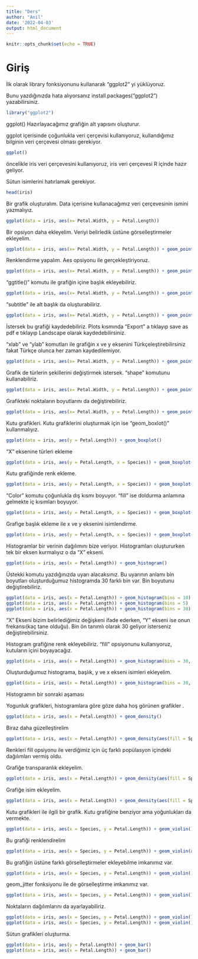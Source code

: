 ```yaml
---
title: "Ders"
author: "Anil"
date: '2022-04-03'
output: html_document
---
```


```r
knitr::opts_chunk$set(echo = TRUE)
```

# Giriş


İlk olarak library fonksiyonunu kullanarak "ggplot2" yi yüklüyoruz.

Bunu yazdığınızda hata alıyorsanız install.packages("ggplot2") yazabilirsiniz.


```r

library("ggplot2")


```

ggplot() Hazırlayacağımız grafiğin alt yapısını oluşturur.

ggplot içerisinde çoğunlukla veri çerçevisi kullanıyoruz, kullandığımız bilginin veri çerçevesi olması gerekiyor.

```r

ggplot()
```

öncelikle iris veri çerçevesini kullanıyoruz, iris veri çerçevesi R içinde hazır geliyor.

Sütun isimlerini hatırlamak gerekiyor.

```r

head(iris)

```

Bir grafik oluşturalım. Data içerisine kullanacağımız veri çerçevesinin ismini yazmalıyız.


```r

ggplot(data = iris, aes(x= Petal.Width, y = Petal.Length))


```

Bir opsiyon daha ekleyelim. Veriyi belirledik üstüne görselleştirmeler ekleyelim.


```r

ggplot(data = iris, aes(x= Petal.Width, y = Petal.Length)) + geom_point()


```

Renklendirme yapalım. Aes opsiyonu ile gerçekleştiriyoruz.


```r

ggplot(data = iris, aes(x= Petal.Width, y = Petal.Length)) + geom_point(aes(color = Species))


```

"ggtitle()" komutu ile grafiğin içine başlık ekleyebiliriz.


```r

ggplot(data = iris, aes(x= Petal.Width, y = Petal.Length)) + geom_point(aes(color = Species)) + ggtitle(label = "İris veri cercevesi")

```

"subtitle" ile alt başlık da oluşturabiliriz.


```r
ggplot(data = iris, aes(x= Petal.Width, y = Petal.Length)) + geom_point(aes(color = Species)) + ggtitle(label = "İris veri cercevesi", subtitle = "İris veri cercevesindeki bitkilerin petal uzunluk ve genisliklerinin nokta grafi ile gösterimi. Renkler, farklı turleri temsil etmekte")


```

İstersek bu grafiği kaydedebiliriz. Plots kısmında "Export" a tıklayıp  save as pdf e tıklayıp Landscape olarak kaydedebilirsiniz.


"xlab" ve "ylab" komutları ile grafiğin x ve y eksenini Türkçeleştirebilirsiniz fakat Türkçe olunca her zaman kaydedilemiyor.

```r

ggplot(data = iris, aes(x= Petal.Width, y = Petal.Length)) + geom_point(aes(color = Species)) + ggtitle(label = "İris veri cercevesi", subtitle = "İris veri cercevesindeki bitkilerin petal uzunluk ve genisliklerinin nokta grafi ile gösterimi. Renkler, farklı turleri temsil etmekte") + xlab("Petal Genisligi") + ylab("Petal Uzunlugu")

```

Grafik de türlerin şekillerini değiştirmek istersek. "shape" komutunu kullanabiliriz.


```r
ggplot(data = iris, aes(x= Petal.Width, y = Petal.Length)) + geom_point(aes(color = Species, shape = Species))


```

Grafikteki noktaların boyutlarını da değiştirebiliriz.

```r
ggplot(data = iris, aes(x= Petal.Width, y = Petal.Length)) + geom_point(aes(color = Species, shape = Species, size = Sepal.Length))

```

Kutu grafikleri. Kutu grafiklerini oluşturmak için ise "geom_boxlot()" kullanmalıyız.

```r
ggplot(data = iris, aes(y = Petal.Length)) + geom_boxplot()

```

"X" eksenine türleri ekleme

```r
ggplot(data = iris, aes(y = Petal.Length, x = Species)) + geom_boxplot()


```

Kutu grafiğinde renk ekleme.

```r
ggplot(data = iris, aes(y = Petal.Length, x = Species)) + geom_boxplot(aes(color = Species))

```

"Color" komutu çoğunlukla dış kısmı boyuyor. "fill" ise doldurma anlamına gelmekte iç kısımları boyuyor.

```r
ggplot(data = iris, aes(y = Petal.Length, x = Species)) + geom_boxplot(aes(color = Species, fill = Species))

```

Grafige başlık ekleme ile x ve y eksenini isimlendirme.

```r
ggplot(data = iris, aes(y = Petal.Length, x = Species)) + geom_boxplot(aes(color = Species, fill = Species)) + ggtitle(label = "İris bitkisi turlere gore sepal uzunluklar") + xlab("Tur") + ylab("Petal Uzunlugu")


```

Histogramlar bir verinin dağılımını bize veriyor. Histogramları oluştururken tek bir eksen kurmalıyız o da "X" ekseni.


```r
ggplot(data = iris, aes(x = Petal.Length)) + geom_histogram()


```

Üstekki komutu yazdığınızda uyarı alacaksınız. Bu uyarının anlamı bin boyutları oluşturduğumuz histogramda 30 farklı bin var. Bin boyutunu değiştirebiliriz.

```r
ggplot(data = iris, aes(x = Petal.Length)) + geom_histogram(bins = 10)
ggplot(data = iris, aes(x = Petal.Length)) + geom_histogram(bins = 5)
ggplot(data = iris, aes(x = Petal.Length)) + geom_histogram(bins = 30)

```

"X" Ekseni bizim belirlediğimiz değişkeni ifade ederken, "Y" ekseni ise onun frekansı(kaç tane olduğu). Bin ön tanımlı olarak 30 geliyor isterseniz değiştirebilirsiniz.


Histogram grafiğine renk ekleyebiliriz. "fill" opsiyonunu kullanıyoruz, kutuların içini boyayacağız.

```r
ggplot(data = iris, aes(x = Petal.Length)) + geom_histogram(bins = 30, aes(fill = Species))


```

Oluşturduğumuz histograma, başlık, y ve x ekseni isimleri ekleyelim.

```r
ggplot(data = iris, aes(x = Petal.Length)) + geom_histogram(bins = 30, aes(fill = Species)) + ggtitle(label = "İris bitkisinde petal uzunluklarının histogrami") + xlab("Petal uzunlugu") + ylab("Frekans")

```

Histogramın bir sonraki aşaması

Yogunluk grafikleri, histogramlara göre göze daha hoş görünen grafikler
.
```r


ggplot(data = iris, aes(x = Petal.Length)) + geom_density()

```

Biraz daha güzelleştirelim

```r
ggplot(data = iris, aes(x = Petal.Length)) + geom_density(aes(fill = Species))


```

Renkleri fill opsiyonu ile verdiğimiz için  üç farklı popülasyon içindeki dağılımları vermiş oldu.


Grafiğe transparanlık ekleyelim.

```r
ggplot(data = iris, aes(x = Petal.Length)) + geom_density(aes(fill = Species), alpha = 0.9)

```

Grafiğe isim ekleyelim.

```r
ggplot(data = iris, aes(x = Petal.Length)) + geom_density(aes(fill = Species), alpha = 0.9) + ggtitle(label = "Iris bitkisinde petal uzunlukları yogunluk grafigi")


```

Kutu grafikleri ile ilgili bir grafik. Kutu grafiğine benziyor ama yoğunlukları da vermekte.

```r
ggplot(data = iris, aes(x = Species, y = Petal.Length)) + geom_violin()
```

Bu grafiği renklendirelim

```r
ggplot(data = iris, aes(x = Species, y = Petal.Length)) + geom_violin(aes(fill = Species))

```

Bu grafiğin üstüne farklı görselleştirmeler ekleyebilme imkanımız var.

```r
ggplot(data = iris, aes(x = Species, y = Petal.Length)) + geom_violin() + geom_point()

```

geom_jitter fonksiyonu ile de görselleştirme imkanımız var.

```r
ggplot(data = iris, aes(x = Species, y = Petal.Length)) + geom_violin() + geom_jitter()

```

Noktaların dağılımlarını da ayarlayabiliriz.

```r

ggplot(data = iris, aes(x = Species, y = Petal.Length)) + geom_violin() + geom_jitter(width = 0.5)
ggplot(data = iris, aes(x = Species, y = Petal.Length)) + geom_violin() + geom_jitter(width = 0.1)

```

Sütun grafikleri oluşturma.


```r
ggplot(data = iris, aes(y = Petal.Length)) + geom_bar()
ggplot(data = iris, aes(x = Petal.Length)) + geom_bar()

```

